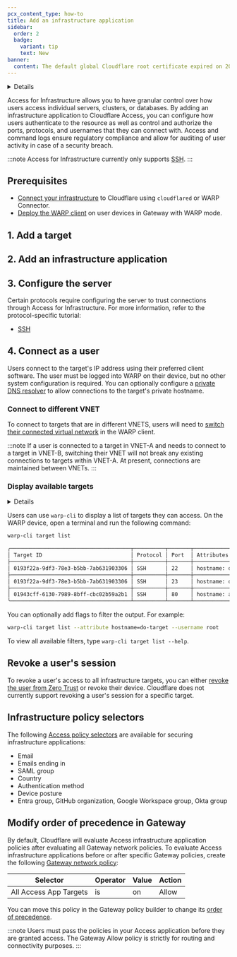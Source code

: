 ```yaml
---
pcx_content_type: how-to
title: Add an infrastructure application
sidebar:
  order: 2
  badge:
    variant: tip
    text: New
banner:
  content: The default global Cloudflare root certificate expired on 2025-02-02. If you installed the default Cloudflare certificate before 2024-10-17, you must <a href="/cloudflare-one/connections/connect-devices/user-side-certificates/#generate-a-cloudflare-root-certificate">generate a new certificate</a> and activate it for your Zero Trust organization to avoid inspection errors.
---
```



<Details header="Feature availability">

| [WARP modes](/cloudflare-one/connections/connect-devices/warp/configure-warp/warp-modes/) | [Zero Trust plans](https://www.cloudflare.com/teams-pricing/) |
| ----------------------------------------------------------------------------------------- | ------------------------------------------------------------- |
| <ul><li> Gateway with WARP</li><li> Secure Web Gateway without DNS filtering </li></ul>   | All plans                                                     |

| System   | Availability |
| -------- | ------------ |
| Windows  | ✅           |
| macOS    | ✅           |
| Linux    | ✅           |
| iOS      | ✅           |
| Android  | ✅           |
| ChromeOS | ✅           |

</Details>

Access for Infrastructure allows you to have granular control over how users access individual servers, clusters, or databases. By adding an infrastructure application to Cloudflare Access, you can configure how users authenticate to the resource as well as control and authorize the ports, protocols, and usernames that they can connect with. Access and command logs ensure regulatory compliance and allow for auditing of user activity in case of a security breach.

:::note
Access for Infrastructure currently only supports [SSH](/cloudflare-one/connections/connect-networks/use-cases/ssh/ssh-infrastructure-access/).
:::

## Prerequisites

- [Connect your infrastructure](/cloudflare-one/connections/connect-networks/private-net/) to Cloudflare using `cloudflared` or WARP Connector.
- [Deploy the WARP client](/cloudflare-one/connections/connect-devices/warp/deployment/) on user devices in Gateway with WARP mode.

## 1. Add a target

<Render file="access/add-target" />

## 2. Add an infrastructure application

<Render file="access/add-infrastructure-app" />

## 3. Configure the server

Certain protocols require configuring the server to trust connections through Access for Infrastructure. For more information, refer to the protocol-specific tutorial:

- [SSH](/cloudflare-one/connections/connect-networks/use-cases/ssh/ssh-infrastructure-access/#6-configure-ssh-server)

## 4. Connect as a user

Users connect to the target's IP address using their preferred client software. The user must be logged into WARP on their device, but no other system configuration is required. You can optionally configure a [private DNS resolver](/cloudflare-one/policies/gateway/resolver-policies/) to allow connections to the target's private hostname.

### Connect to different VNET

To connect to targets that are in different VNETS, users will need to [switch their connected virtual network](/cloudflare-one/connections/connect-networks/private-net/cloudflared/tunnel-virtual-networks/#connect-to-a-virtual-network) in the WARP client.

:::note
If a user is connected to a target in VNET-A and needs to connect to a target in VNET-B, switching their VNET will not break any existing connections to targets within VNET-A. At present, connections are maintained between VNETs.
:::

### Display available targets

<Details header="Feature availability">

| System   | Availability | Minimum WARP version |
| -------- | ------------ | -------------------- |
| Windows  | ✅           | 2024.9.346.0         |
| macOS    | ✅           | 2024.9.346.0         |
| Linux    | ✅           | 2024.9.346.0         |
| iOS      | ❌           |                      |
| Android  | ❌           |                      |
| ChromeOS | ❌           |                      |

</Details>

Users can use `warp-cli` to display a list of targets they can access. On the WARP device, open a terminal and run the following command:

```sh
warp-cli target list
```

```sh output
╭──────────────────────────────────────┬──────────┬───────┬───────────────────────┬──────────────────────┬────────────╮
│ Target ID                            │ Protocol │ Port  │ Attributes            │ IP (Virtual Network) │ Usernames  │
├──────────────────────────────────────┼──────────┼───────┼───────────────────────┼──────────────────────┼────────────┤
│ 0193f22a-9df3-78e3-b5bb-7ab631903306 │ SSH      │ 22    │ hostname: do-target   │ 10.116.0.3 (a1net)   │ alice      │
├──────────────────────────────────────┼──────────┼───────┼───────────────────────┼──────────────────────┼────────────┤
│ 0193f22a-9df3-78e3-b5bb-7ab631903306 │ SSH      │ 23    │ hostname: do-target   │ 10.116.0.3 (a1net)   │ root       │
├──────────────────────────────────────┼──────────┼───────┼───────────────────────┼──────────────────────┼────────────┤
│ 01943cff-6130-7989-8bff-cbc02b59a2b1 │ SSH      │ 80    │ hostname: az-target   │ 172.16.0.0 (b1net)   │ alice, bob │
╰──────────────────────────────────────┴──────────┴───────┴───────────────────────┴──────────────────────┴────────────╯
```

You can optionally add flags to filter the output. For example:

```sh
warp-cli target list --attribute hostname=do-target --username root
```

To view all available filters, type `warp-cli target list --help`.

## Revoke a user's session

To revoke a user's access to all infrastructure targets, you can either [revoke the user from Zero Trust](/cloudflare-one/identity/users/session-management/#per-user) or revoke their device. Cloudflare does not currently support revoking a user's session for a specific target.

## Infrastructure policy selectors

The following [Access policy selectors](/cloudflare-one/policies/access/#selectors) are available for securing infrastructure applications:

- Email
- Emails ending in
- SAML group
- Country
- Authentication method
- Device posture
- Entra group, GitHub organization, Google Workspace group, Okta group

## Modify order of precedence in Gateway

By default, Cloudflare will evaluate Access infrastructure application policies after evaluating all Gateway network policies. To evaluate Access infrastructure applications before or after specific Gateway policies, create the following [Gateway network policy](/cloudflare-one/policies/gateway/network-policies/):

| Selector               | Operator | Value | Action |
| ---------------------- | -------- | ----- | ------ |
| All Access App Targets | is       | on    | Allow  |

You can move this policy in the Gateway policy builder to change its [order of precedence](/cloudflare-one/policies/gateway/order-of-enforcement/#order-of-precedence).

:::note
Users must pass the policies in your Access application before they are granted access. The Gateway Allow policy is strictly for routing and connectivity purposes.
:::
